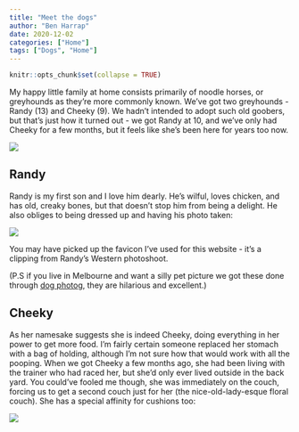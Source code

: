 ```yaml
---
title: "Meet the dogs"
author: "Ben Harrap"
date: 2020-12-02
categories: ["Home"]
tags: ["Dogs", "Home"]
---
```


```r
knitr::opts_chunk$set(collapse = TRUE)
```

My happy little family at home consists primarily of noodle horses, or greyhounds as they're more commonly known. We've got two greyhounds - Randy (13) and Cheeky (9). We hadn't intended to adopt such old goobers, but that's just how it turned out - we got Randy at 10, and we've only had Cheeky for a few months, but it feels like she's been here for years too now.

![](/img/meet-the-dogs/goobers.png)

## Randy

Randy is my first son and I love him dearly. He's wilful, loves chicken, and has old, creaky bones, but that doesn't stop him from being a delight. He also obliges to being dressed up and having his photo taken:

![](/img/meet-the-dogs/randy.png)

You may have picked up the favicon I've used for this website - it's a clipping from Randy's Western photoshoot.

(P.S if you live in Melbourne and want a silly pet picture we got these done through [dog photog](https://www.dogphotogstudios.com/){target="_blank"}, they are hilarious and excellent.)

## Cheeky

As her namesake suggests she is indeed Cheeky, doing everything in her power to get more food. I'm fairly certain someone replaced her stomach with a bag of holding, although I'm not sure how that would work with all the pooping. When we got Cheeky a few months ago, she had been living with the trainer who had raced her, but she'd only ever lived outside in the back yard. You could've fooled me though, she was immediately on the couch, forcing us to get a second couch just for her (the nice-old-lady-esque floral couch). She has a special affinity for cushions too:

![](/img/meet-the-dogs/cheeky.png)